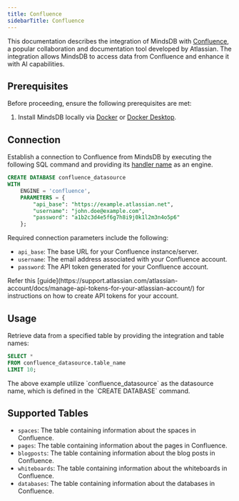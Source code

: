```yaml
---
title: Confluence
sidebarTitle: Confluence
---
```


This documentation describes the integration of MindsDB with [Confluence](https://www.atlassian.com/software/confluence), a popular collaboration and documentation tool developed by Atlassian.
The integration allows MindsDB to access data from Confluence and enhance it with AI capabilities.

## Prerequisites

Before proceeding, ensure the following prerequisites are met:

1. Install MindsDB locally via [Docker](https://docs.mindsdb.com/setup/self-hosted/docker) or [Docker Desktop](https://docs.mindsdb.com/setup/self-hosted/docker-desktop).

## Connection

Establish a connection to Confluence from MindsDB by executing the following SQL command and providing its [handler name](https://github.com/mindsdb/mindsdb/tree/main/mindsdb/integrations/handlers/confluence_handler) as an engine.

```sql
CREATE DATABASE confluence_datasource
WITH
    ENGINE = 'confluence',
    PARAMETERS = {
        "api_base": "https://example.atlassian.net",
        "username": "john.doe@example.com",
        "password": "a1b2c3d4e5f6g7h8i9j0k1l2m3n4o5p6"
    };
```

Required connection parameters include the following:

* `api_base`: The base URL for your Confluence instance/server.
* `username`: The email address associated with your Confluence account.
* `password`: The API token generated for your Confluence account.

<Tip>
Refer this [guide](https://support.atlassian.com/atlassian-account/docs/manage-api-tokens-for-your-atlassian-account/) for instructions on how to create API tokens for your account.
</Tip>

## Usage

Retrieve data from a specified table by providing the integration and table names:

```sql
SELECT *
FROM confluence_datasource.table_name
LIMIT 10;
```

<Note>
The above example utilize `confluence_datasource` as the datasource name, which is defined in the `CREATE DATABASE` command.
</Note>

## Supported Tables

* `spaces`: The table containing information about the spaces in Confluence.
* `pages`: The table containing information about the pages in Confluence.
* `blogposts`: The table containing information about the blog posts in Confluence.
* `whiteboards`: The table containing information about the whiteboards in Confluence.
* `databases`: The table containing information about the databases in Confluence.